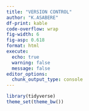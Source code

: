 ```yaml
---
title: "VERSION CONTROL"
author: "K.ASABERE"
df-print: kable
code-overflow: wrap
fig-width: 6
fig-asp: 0.618
format: html
execute: 
  echo: true
  warning: false
  message: false
editor_options: 
  chunk_output_type: console
---
```


```r
library(tidyverse)
theme_set(theme_bw())
```
